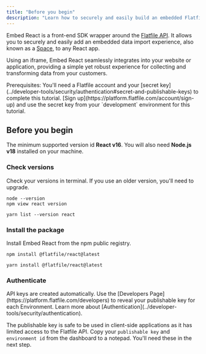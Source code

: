 ```yaml
---
title: "Before you begin"
description: "Learn how to securely and easily build an embedded Flatfile import experience into your client-side application"
---
```


Embed React is a front-end SDK wrapper around the [Flatfile API](https://reference.flatfile.com/docs/api/). It allows you to securely and easily add an embedded data import experience, also known as a [Space](/concepts/spaces), to any React app.

Using an iframe, Embed React seamlessly integrates into your website or application, providing a simple yet robust experience for collecting and transforming data from your customers.

<Info>
Prerequisites: You'll need a Flatfile account and your [secret key](../developer-tools/security/authentication#secret-and-publishable-keys) to complete this tutorial. [Sign up](https://platform.flatfile.com/account/sign-up) and use the secret key from your `development` environment for this tutorial.
</Info>

## Before you begin

The minimum supported version id **React v16**. You will also need **Node.js v18** installed on your machine.

### Check versions

Check your versions in terminal. If you use an older version, you'll need to upgrade.

<CodeGroup>

```npm npm
node --version
npm view react version
```

```yarn yarn
yarn list --version react
```

</CodeGroup>

### Install the package

Install Embed React from the npm public registry.

<CodeGroup>

```npm npm
npm install @flatfile/react@latest
```

```yarn yarn
yarn install @flatfile/react@latest
```

</CodeGroup>

### Authenticate

<Info>
  API keys are created automatically. Use the [Developers
  Page](https://platform.flatfile.com/developers) to reveal your publishable key for
  each Environment. Learn more about [Authentication](../developer-tools/security/authentication).
</Info>

The publishable key is safe to be used in client-side applications as it has limited access to the Flatfile API. 
Copy your `publishable key` and `environment id` from the dashboard to a notepad.
You'll need these in the next step.


